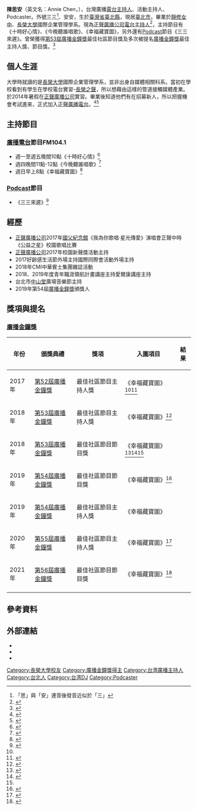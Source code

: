 {{otheruse|other=1967年生女歌手|陳思安}}
{{藝人
| 姓名 = 陳思安
| 類型 = 節目主持
| 羅馬拼音 = Chen Szu An
| 英文名 = Annie Chen
| 暱稱 = 三三、33、安安
| 其他藝名 = DJ三三
| 國籍 = {{ROC}}
| 出生日期 = {{birth date and age|1993|02|12}}
| 出生地點 = {{ROC}}[[臺灣省|臺灣省]][[臺北縣_(1945年－2010年)|臺北縣]]
| 居住地 = {{ROC}}[[臺北市|臺北市]]
| 職業 = 廣播[[電台主持人|電台主持人]]、活動主持人、Podcaster、[[DJ|DJ]]
| 教育程度 = [[靜修女中|靜修女中]]<br>[[長榮大學|長榮大學國際企業管理學系]]
| 本名 = 陳思安
| 代表作 = 《幸福藏寶圖》廣播節目<br>《十時好心情》廣播節目<br>《早安大家長》廣播節目<br>《三三來遲》Podcast
| 語言 = [[中華民國國語|國語]]、[[英語|英語]]、[[台語|台語]]
| 獎項 = {{獎項|name=[[第53屆金鐘獎|第53屆廣播金鐘獎]]|最佳社區節目節目獎|2018年|《幸福藏寶圖》}}
| 網站 = {{URL|https://www.facebook.com/dj33suanchen/|DJ 三三-陳思安}}
| 圖片 = [[File:三三遊台南.jpg|thumb]]
| 配偶 = [[韓森_(歌手)|韓森 (歌手)]]
}}
'''陳思安'''（英文名：Annie Chen，{{bd|1993年|2月12日|}}），台灣廣播[[電台主持人|電台主持人]]、活動主持人、Podcaster。外號三三<ref>「思」與「安」連音後發音近似於「三」</ref>、安安，生於[[臺灣省|臺灣省]][[臺北縣_(1945年－2010年)|臺北縣]]，現居[[臺北市|臺北市]]，畢業於[[靜修女中|靜修女中]]、[[長榮大學|長榮大學]]國際企業管理學系。現為[[正聲廣播公司|正聲廣播公司]][[電台主持人|電台主持人]]<ref>{{Cite web |url=https://www.csbc.com.tw/members/sansansian |title=正聲廣播電台-三三(陳思安)}}</ref>，主持節目有《十時好心情》、《今晚聽誰唱歌》、《幸福藏寶圖》，另外還有[[Podcast|Podcast]]節目《三三來遲》。曾榮獲得[[第53屆金鐘獎|第53屆廣播金鐘獎]]最佳社區節目獎及多次被提名[[廣播金鐘獎|廣播金鐘獎]]最佳主持人獎、節目獎。<ref name="#1">{{Cite web |url=https://www.ettoday.net/news/20190205/1343362.htm|title=專訪／表特爆紅金鐘廣播主持人「三三」　全國走透透打破「花瓶印象」}}</ref>

== 個人生涯 ==
大學時就讀的是[[長榮大學|長榮大學]]國際企業管理學系，並非出身自媒體相關科系。當初在學校看到有學生在學校電台實習-[[長榮之聲|長榮之聲]]，所以想藉由這樣的管道接觸媒體產業。於2014年暑假在[[正聲廣播公司|正聲廣播公司]]實習。畢業後知道他們有在招募新人，所以把握機會考試進來，正式加入[[正聲廣播電台|正聲廣播電台]]。<ref name="#2">{{Cite web |url=https://dweb.cjcu.edu.tw/star/news/2278|title=【喜訊！】長榮之聲畢業生雙料入圍2018年廣播金鐘獎！}}</ref><ref>{{Cite web |url=https://www.ettoday.net/news/20180913/1258315.htm|title=廣播主持人「三三」表特板推爆　美到鄉民告白「好想娶回家」}}</ref>

== 主持節目 ==

=== [[廣播電台|廣播電台]]節目FM104.1 ===
* 週一至週五晚間10點《十時好心情》<ref>{{Cite web |url=http://211.72.13.37/happy.time/|title=節目名稱:十時好心情}}</ref><br />
* 週四晚間11點-12點《今晚聽誰唱歌》<ref>{{Cite web |url=https://www.csbc.com.tw/shows/jinwanchangge|title=節目名稱:今晚聽誰唱歌}}</ref><br />
* 週日早上8點《幸福藏寶圖》<ref>{{Cite web |url=https://www.csbc.com.tw/shows/xingfucang|title=節目名稱:幸福藏寶圖}}</ref>

=== [[Podcast|Podcast]]節目 ===
* 《三三來遲》<ref>{{Cite web |url=https://hackazine-tw.com/33-toolate/|title=訪談獨立音樂人熱門節目《三三來遲》從傳統電台到Podcast，三三專業閒聊 ft. 光哥}}</ref>

== 經歷 ==

* [[正聲廣播公司|正聲廣播公司]]2017年[[國父紀念館|國父紀念館]]《我為你歌唱‧星光傳愛》演唱會正聲中時《公益之星》校園歌唱比賽
* [[正聲廣播公司|正聲廣播公司]]2017年校園新聲獎活動主持
* 2017好齡感生活節外場主持國際同際會活動外場主持
* 2018年CMI中華賓士集團雜誌活動
* 2018、2019年度青年職涯領航計畫講座主持愛爾康講座主持
* 台北市[[中山堂|中山堂]]廣場音樂節主持
* 2019年第54屆[[廣播金鐘獎|廣播金鐘獎]]頒獎人

== 獎項與提名 ==

=== [[廣播金鐘獎|廣播金鐘獎]] ===
{| class="wikitable"
|-
! 年份!! 頒獎典禮  !! 獎項 !! 入圍項目 !! 結果
|-
| 2017年 || [[第52屆金鐘獎|第52屆廣播金鐘獎]] || 最佳社區節目主持人獎 ||《幸福藏寶圖》 <ref name="#2"/><ref>{{Cite web |url=https://gba.tavis.tw/list/106|title=第52屆廣播金鐘獎入圍與得獎名單}}</ref>||  {{nom}}
|-
| 2018年 || [[第53屆金鐘獎|第53屆廣播金鐘獎]] || 最佳社區節目主持人獎 ||《幸福藏寶圖》<ref>{{Cite web |url=https://gba.tavis.tw/list/107|title=第53屆廣播金鐘獎入圍與得獎名單}}</ref> || {{nom}}
|-
| 2018年 || [[第53屆金鐘獎|第53屆廣播金鐘獎]] || 最佳社區節目節目獎 ||《幸福藏寶圖》<ref>{{Cite web |url=https://dweb.cjcu.edu.tw/ib/spotlight/640|title=【賀】 國企系104級校友陳思安榮獲第53屆廣播金鐘獎社區節目獎}}</ref><ref>{{Cite web |url=https://dweb.cjcu.edu.tw/star/news/2688|title=【狂賀】長榮之聲畢業生陳思安獲得第53屆廣播金鐘獎肯定！}}</ref><ref name="#1"/>|| {{won}}
|-
| 2019年 || [[第54屆金鐘獎|第54屆廣播金鐘獎]] || 最佳社區節目節目獎 ||《幸福藏寶圖》<ref>{{Cite web |url=https://gba.tavis.tw/list/108|title=第54屆廣播金鐘獎入圍與得獎名單}}</ref> || {{nom}}
|-
| 2019年 || [[第54屆金鐘獎|第54屆廣播金鐘獎]] || 最佳社區節目主持人獎 ||《幸福藏寶圖》 || {{nom}}
|-
| 2020年 || [[第55屆金鐘獎|第55屆廣播金鐘獎]] || 最佳社區節目主持人獎 ||《幸福藏寶圖》<ref>{{Cite web |url=https://gba.tavis.tw/list/109|title=第55屆廣播金鐘獎入圍與得獎名單}}</ref> || {{nom}}
|-
| 2021年 || [[第56屆金鐘獎|第56屆廣播金鐘獎]] || 最佳社區節目節目獎 ||《幸福藏寶圖》<ref>{{Cite web |url=https://gba.tavis.tw/56th/#/list/radio/110|title=第56屆廣播金鐘獎入圍與得獎名單}}</ref> || {{nom}}
|-
|}

== 參考資料 ==
{{refs|2}}

== 外部連結 ==
* {{facebook|dj33suanchen}}
* {{Instagram|33_toolate}}
* {{YouTube|channel=UCZKKPSxVlOZHrBG4KLOo-xw}}

{{DEFAULTSORT:chen}}
[[Category:長榮大學校友|Category:長榮大學校友]]
[[Category:廣播金鐘獎得主|Category:廣播金鐘獎得主]]
[[Category:台湾廣播主持人|Category:台湾廣播主持人]]
[[Category:台北人|Category:台北人]]
[[Category:台湾DJ|Category:台湾DJ]]
[[Category:Podcaster|Category:Podcaster]]